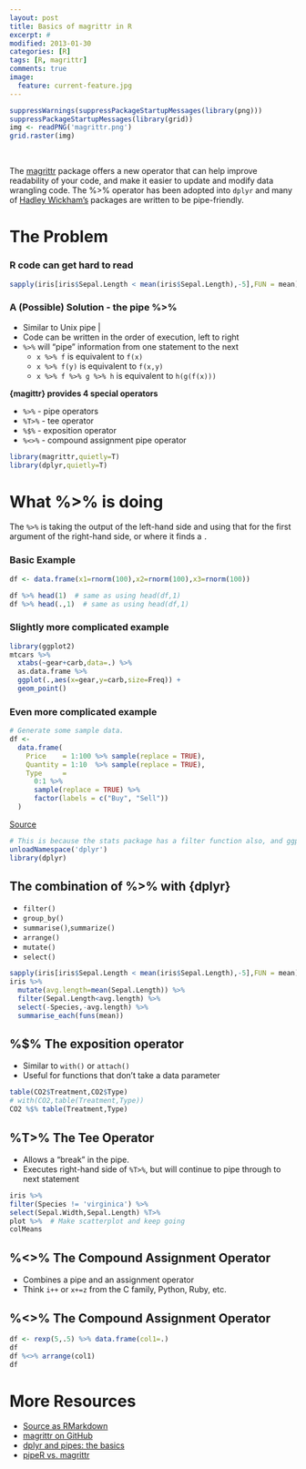 ```yaml
---
layout: post
title: Basics of magrittr in R
excerpt: #
modified: 2013-01-30
categories: [R]
tags: [R, magrittr]
comments: true
image:
  feature: current-feature.jpg
---
```


```r
suppressWarnings(suppressPackageStartupMessages(library(png)))
suppressPackageStartupMessages(library(grid))
img <- readPNG('magrittr.png')
grid.raster(img)
```

<br>

The [magrittr](https://github.com/smbache/magrittr) package offers a new operator that can help improve readability of your code, and make it easier to update and modify data wrangling code.  The %>% operator has been adopted into `dplyr` and many of [Hadley Wickham's](https://github.com/hadley) packages are written to be pipe-friendly.

# The Problem

### R code can get hard to read

```r
sapply(iris[iris$Sepal.Length < mean(iris$Sepal.Length),-5],FUN = mean)
```

### A (Possible) Solution - the pipe %>% 

- Similar to Unix pipe |
- Code can be written in the order of execution, left to right
- `%>%` will "pipe" information from one statement to the next
  * `x %>% f` is equivalent to `f(x)`
  * `x %>% f(y)` is equivalent to `f(x,y)`
  * `x %>% f %>% g %>% h` is equivalent to `h(g(f(x)))`

<b>{magittr} provides 4 special operators</b>

- `%>%` - pipe operators
- `%T>%` - tee operator
- `%$%` - exposition operator
- `%<>%` - compound assignment pipe operator

```r
library(magrittr,quietly=T)
library(dplyr,quietly=T)
```

# What %>% is doing

The `%>%` is taking the output of the left-hand side and using that for
the first argument of the right-hand side, or where it finds a *`.`*

### Basic Example

```r
df <- data.frame(x1=rnorm(100),x2=rnorm(100),x3=rnorm(100))

df %>% head(1)  # same as using head(df,1)
df %>% head(.,1)  # same as using head(df,1)
```

### Slightly more complicated example

```r
library(ggplot2)
mtcars %>%
  xtabs(~gear+carb,data=.) %>%
  as.data.frame %>%
  ggplot(.,aes(x=gear,y=carb,size=Freq)) +
  geom_point()
```

### Even more complicated example

```r
# Generate some sample data.
df <-
  data.frame(
    Price    = 1:100 %>% sample(replace = TRUE),
    Quantity = 1:10  %>% sample(replace = TRUE),
    Type     =
      0:1 %>%
      sample(replace = TRUE) %>%
      factor(labels = c("Buy", "Sell"))
  )
```
[Source](http://www.r-statistics.com/2014/08/simpler-r-coding-with-pipes-the-present-and-future-of-the-magrittr-package/)

```r
# This is because the stats package has a filter function also, and ggplot2 depends on stats
unloadNamespace('dplyr')
library(dplyr)
```

## The combination of %>% with {dplyr}

- `filter()`
- `group_by()`
- `summarise()`,`summarize()`
- `arrange()`
- `mutate()`
- `select()`

```r
sapply(iris[iris$Sepal.Length < mean(iris$Sepal.Length),-5],FUN = mean)
iris %>%
  mutate(avg.length=mean(Sepal.Length)) %>%
  filter(Sepal.Length<avg.length) %>%
  select(-Species,-avg.length) %>%
  summarise_each(funs(mean))
```

## %$% The exposition operator

- Similar to `with()` or `attach()`
- Useful for functions that don't take a data parameter

```r
table(CO2$Treatment,CO2$Type)
# with(CO2,table(Treatment,Type))
CO2 %$% table(Treatment,Type)
```

## %T>% The Tee Operator

- Allows a "break" in the pipe.
- Executes right-hand side of `%T>%`, but will continue to pipe through to next statement

```r
iris %>%
filter(Species != 'virginica') %>%
select(Sepal.Width,Sepal.Length) %T>%
plot %>%  # Make scatterplot and keep going
colMeans
```

## %<>% The Compound Assignment Operator
- Combines a pipe and an assignment operator
- Think `i++` or `x+=z` from the C family, Python, Ruby, etc.

## %<>% The Compound Assignment Operator
```r
df <- rexp(5,.5) %>% data.frame(col1=.)
df
df %<>% arrange(col1)
df
```

# More Resources
- [Source as RMarkdown](https://github.com/rweyant/bertplot/blob/master/R/tutorials/magrittr-basics/magrittr-basics.Rmd)
- [magrittr on GitHub](https://github.com/smbache/magrittr)
- [dplyr and pipes: the basics](http://seananderson.ca/2014/09/13/dplyr-intro.html)
- [pipeR vs. magrittr](http://renkun.me/blog/2014/08/08/difference-between-magrittr-and-pipeR.html)

